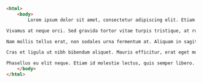 
```html  title="static-dir-list/static/girl/love/skirt.html"
<html>
    <body>
        Lorem ipsum dolor sit amet, consectetur adipiscing elit. Etiam lectus neque, aliquet ut scelerisque in, blandit et dui. Fusce at elit a dolor cursus interdum. Class aptent taciti sociosqu ad litora torquent per conubia nostra, per inceptos himenaeos. Aenean euismod placerat eros, vitae rutrum nisi lacinia eu. In malesuada neque id sollicitudin malesuada. Cras quis lobortis risus, fringilla pretium leo. Maecenas semper mauris libero, in blandit libero consectetur ut. Fusce feugiat porttitor dolor. Aliquam commodo volutpat neque, facilisis congue ex blandit sit amet. Integer sodales erat non sem ullamcorper consectetur. Sed sodales lectus luctus purus pellentesque interdum. Vestibulum fermentum odio vitae massa tristique, et sodales ante ullamcorper. Duis ultrices imperdiet viverra.

Vivamus at neque orci. Sed gravida tortor vitae turpis tristique, at rutrum elit eleifend. Morbi quis eleifend nisl. Sed pretium eros quis viverra porttitor. Nulla consequat vitae nisl euismod iaculis. Vivamus tincidunt quam ac tellus accumsan consectetur. Curabitur aliquam sed urna quis bibendum. Curabitur congue, sem sit amet congue iaculis, tellus ex aliquam nisi, ut consequat arcu magna eget nibh. Pellentesque lobortis efficitur nunc, vel posuere ante accumsan a.

Nam mollis tellus erat, non sodales urna fermentum at. Aliquam in sagittis sapien. Suspendisse rhoncus vitae est et convallis. Mauris fermentum tincidunt nisi, quis dapibus velit viverra quis. Quisque tristique, elit cursus fringilla fermentum, metus eros sollicitudin lectus, a viverra nunc elit id orci. Fusce accumsan rhoncus malesuada. Donec in nisl eget quam commodo varius. Sed varius arcu eros, sit amet ultrices odio aliquet nec. Etiam dignissim eleifend nisl, ut pharetra enim interdum et. Maecenas pellentesque leo urna, eu ultricies nulla sollicitudin vel. Duis placerat purus neque, nec viverra dui congue non. Aenean faucibus in nisi at faucibus. Nullam ornare id ipsum eget ornare. Mauris rutrum ultricies massa, nec blandit nunc faucibus in. Maecenas sollicitudin malesuada nisl, vel lacinia nunc sodales cursus.

Cras et ligula ut nibh bibendum aliquet. Mauris efficitur, erat eget molestie fermentum, felis elit molestie tellus, vitae maximus eros diam non quam. Nam sagittis ullamcorper interdum. Nunc nisl lacus, elementum ac posuere eget, interdum nec neque. Suspendisse ac felis pretium, molestie odio vel, lobortis risus. Proin iaculis gravida nibh, id ultrices nulla mollis sit amet. Vestibulum suscipit dui eget felis pretium laoreet. Sed tristique enim ac risus eleifend dapibus. Sed scelerisque, tellus vitae dignissim malesuada, dui dolor interdum nisl, eget porttitor nisl lacus interdum velit. Nullam lobortis erat at est congue, a condimentum arcu finibus. In tempor massa a augue malesuada, nec semper augue posuere. Nulla ut maximus elit.

Phasellus eu elit neque. Etiam id molestie lectus, quis semper libero. Nulla ultricies purus nec pretium imperdiet. Donec vestibulum interdum sem, suscipit pharetra augue tincidunt nec. Sed ut semper libero, non placerat lectus. Pellentesque non feugiat nisi, eget lacinia nisi. Vivamus dapibus rutrum sollicitudin. Vivamus commodo ac sem nec accumsan. Etiam et tincidunt nulla. Pellentesque tempus odio eget ligula maximus, eget vulputate libero aliquet. Aenean laoreet dolor sit amet nibh egestas ullamcorper. Phasellus malesuada, ante quis suscipit tempor, libero lacus mattis diam, at venenatis libero eros non elit. Donec faucibus lac
    </body>
</html>
```